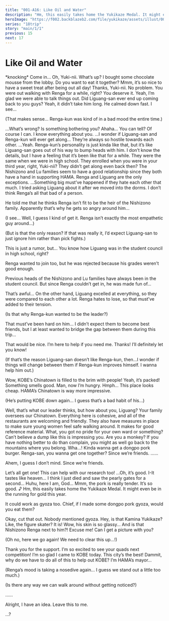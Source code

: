 ```yaml
---
title: "001-A16: Like Oil and Water"
description: "Hm, this easily takes home the Yukikaze Medal. It might even be in the running for gold this year."
heroImage: "https://f002.backblazeb2.com/file/yukikaze/assets/illust/008_01.jpg"
series: "18trip"
story: "main/1/1"
previous: 15
next: 17
---
```



# Like Oil and Water

<Divider loc="KOBE - Hotel Room" />

<Narration>
&ast;knocking&ast;
</Narration>

<Bubble mc>
Come in… Oh, Yuki-nii. What’s up?
</Bubble>

<StoryImg src="https://f002.backblazeb2.com/file/yukikaze/tl/main_1_1/16-1.jpg" alt="1" />

<Bubble character="Yukikaze">
I bought some chocolate mousse from the lobby. Do you want to eat it together?
</Bubble>

<Divider timeskip />

<Bubble mc>
Mmm, it’s so nice to have a sweet treat after being out all day! Thanks, Yuki-nii.
</Bubble>

<Bubble character="Yukikaze">
No problem. You were out walking with Renga for a while, right? You deserve it.
</Bubble>

<Bubble mc>
Yeah, I’m glad we were able to talk things out. Did Liguang-san ever end up coming back to you guys?
</Bubble>

<Bubble character="Yukikaze">
Yeah, it didn’t take him long. He calmed down fast.
</Bubble>

<Bubble mc>
I see…

<p class="t">(That makes sense… Renga-kun was kind of in a bad mood the entire time.)</p>
</Bubble>

<Bubble character="Yukikaze">
…What’s wrong? Is something bothering you?
</Bubble>

<Bubble mc>
Ahaha… You can tell?
</Bubble>

<Bubble character="Yukikaze">
Of course I can. I know everything about you.
</Bubble>

<Bubble mc>
…I wonder if Liguang-san and Renga-kun will ever get along… They’re always so hostile towards each other.
</Bubble>

<Bubble character="Yukikaze">
…Yeah.
</Bubble>

<Bubble mc>
Renga-kun’s personality is just kinda like that, but it’s like Liguang-san goes out of his way to bump heads with him.
</Bubble>

<Bubble character="Yukikaze">
I don’t know the details, but I have a feeling that it’s been like that for a while. They were the same when we were in high school.
</Bubble>

<Bubble mc>
They enrolled when you were in your third year, right, Yuki-nii? They didn’t get along even back then?
</Bubble>

<Bubble character="Yukikaze">
The Nishizono and Lu families seem to have a good relationship since they both have a hand in supporting HAMA. Renga and Liguang are the only exceptions.
</Bubble>

<Bubble mc>
…Something big must’ve happened if they hate each other that much.
</Bubble>

<Bubble character="Yukikaze">
I tried asking Liguang about it after we moved into the dorms. I don’t think Renga’s all that bad of a person.

He told me that he thinks Renga isn’t fit to be the heir of the Nishizono family. Apparently that’s why he gets so angry around him…
</Bubble>

<Bubble mc>
<p class="t">(I see… Well, I guess I kind of get it. Renga isn’t exactly the most empathetic guy around…)</p>

<p class="t">(But is that the only reason? If that was really it, I’d expect Liguang-san to just ignore him rather than pick fights.)</p>
</Bubble>

<Bubble character="Yukikaze">
This is just a rumor, but… You know how Liguang was in the student council in high school, right?

Renga wanted to join too, but he was rejected because his grades weren’t good enough.

Previous heads of the Nishizono and Lu families have always been in the student council. But since Renga couldn’t get in, he was made fun of…
</Bubble>

<Bubble mc>
That’s awful…
</Bubble>

<Bubble character="Yukikaze">
On the other hand, Liguang excelled at everything, so they were compared to each other a lot. Renga hates to lose, so that must’ve added to their tension.
</Bubble>

<Bubble mc>
<p class="t">(Is that why Renga-kun wanted to be the leader?)</p>

That must’ve been hard on him… I didn’t expect them to become best friends, but I at least wanted to bridge the gap between them during this trip…
</Bubble>

<Bubble character="Yukikaze">
That would be nice. I’m here to help if you need me.
</Bubble>

<Bubble mc>
Thanks! I’ll definitely let you know!

<p class="t">(If that’s the reason Liguang-san doesn’t like Renga-kun, then…I wonder if things will change between them if Renga-kun improves himself. I wanna help him out.)</p>
</Bubble>

<Divider loc="KOBE - Nankinmachi" />

<StoryImg src="https://f002.backblazeb2.com/file/yukikaze/tl/main_1_1/16-2.jpg" alt="2" />

<Bubble character="Kafka">
Wow, KOBE’s Chinatown is filled to the brim with people!
</Bubble>

<Bubble mc>
Yeah, it’s packed!
</Bubble>

<Bubble character="Ten">
Something smells good. Man, now I’m hungry.
</Bubble>

<Bubble character="Renga">
Hmph… This place looks cheap. HAMA’s Chinatown is way more impressive.
</Bubble>

<Bubble mc>
<p class="t">(He’s putting KOBE down again… I guess that’s a bad habit of his…)</p>
</Bubble>

<Bubble character="Kafka">
Well, that’s what our leader thinks, but how about you, Liguang? Your family oversees our Chinatown.
</Bubble>

<Bubble character="Liguang">
Everything here is cohesive, and all of the restaurants are welcoming and friendly. They also have measures in place to make sure young women feel safe walking around. It makes for good reference material.
</Bubble>

<Bubble character="Renga">
What, you got no pride for your own ward or something? Can’t believe a dump like this is impressing you.
</Bubble>

<Bubble character="Liguang">
Are you a monkey? If you have nothing better to do than complain, you might as well go back to the mountains where you belong.
</Bubble>

<Bubble character="Renga">
Wha…!
</Bubble>

<Bubble character="Ten">
Kinda wanna get a dongpo pork burger. Renga-san, you wanna get one together? Since we’re friends.
</Bubble>

<Bubble character="Renga">
……

Ahem, I guess I don’t mind. Since we’re friends.
</Bubble>

<Bubble mc>
Let’s all get one! This can help with our research too!
</Bubble>

<Divider timeskip />

<StoryImg src="https://f002.backblazeb2.com/file/yukikaze/assets/illust/008_01.jpg" alt="008_01" type="cg" />

<Bubble character="Ten">
…Oh, it’s good.
</Bubble>

<Bubble character="Yachiyo">
I-It tastes like heaven… I think I just died and saw the pearly gates for a second… Huhu, here I am, God…
</Bubble>

<Bubble character="Kafka">
Mmm, the pork is really tender. It’s so good.&nbsp;♪
</Bubble>

<Bubble character="Yukikaze">
Hm, this easily takes home the Yukikaze Medal. It might even be in the running for gold this year.

It could work as gyoza too. Chief, if I made some dongpo pork gyoza, would you eat them?
</Bubble>

<Bubble character="Kafka">
Okay, cut that out. Nobody mentioned gyoza.
</Bubble>

<Bubble character="KOBE Visitor E">
Hey, is that Kamina Yukikaze? Like, the figure skater?
</Bubble>

<Bubble character="KOBE Visitor F">
It is! Wow, his skin is so glassy… And is that Nishizono Renga next to him?!
</Bubble>

<Bubble character="KOBE Visitor G">
Excuse me! Can I get a picture with you?
</Bubble>

<Bubble mc>
<p class="t">(Oh no, here we go again! We need to clear this up…!)</p>
</Bubble>

<Divider omotenashi />

<Bubble character="Yukikaze">
Thank you for the support.
</Bubble>

<Bubble character="KOBE Visitor E">
I’m so excited to see your quads next competition!
</Bubble>

<Bubble character="KOBE Visitor F">
I’m so glad I came to KOBE today. This city’s the best!
</Bubble>

<Bubble character="Renga">
Dammit, why do we have to do all of this to help out KOBE? I’m HAMA’s mayor…
</Bubble>

<Bubble mc>
<p class="t">(Renga’s mood is taking a nosedive again… I guess we stand out a little too much.)</p>

<p class="t">(Is there any way we can walk around without getting noticed?)</p>
</Bubble>

<Bubble character="Yukikaze">
……

Alright, I have an idea. Leave this to me.
</Bubble>

<Bubble character="Renga">
…?
</Bubble>

